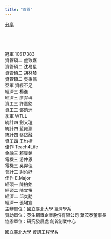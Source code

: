 ```yaml
---
title: "首頁"
---
```

<div id="fb-root"></div>
<script async defer crossorigin="anonymous" src="https://connect.facebook.net/zh_TW/sdk.js#xfbml=1&version=v4.0"></script>
<div class="fb-share-button" data-href="https://econhackathon.ntpu.edu.tw/index.html" data-layout="button" data-size="large"><a target="_blank" href="https://www.facebook.com/sharer/sharer.php?u=https%3A%2F%2Feconhackathon.ntpu.edu.tw%2Findex.html&amp;src=sdkpreparse" class="fb-xfbml-parse-ignore">分享</a></div><br>

<div class="line-it-button" data-lang="en" data-type="share-a" data-ver="3" data-url="https://shihhanchiu.github.io/WebsitePractice/" data-color="default" data-size="large" data-count="false" style="display: none;"></div>
 <script src="https://d.line-scdn.net/r/web/social-plugin/js/thirdparty/loader.min.js" async="async" defer="defer"></script><br>

冠軍 10617383<br>
資管碩二 盧致嘉<br>
資管碩二 沈易星<br>
資管碩二 胡林辳<br> 
資管碩二 吳秉儒<br>
亞軍 資經不足<br>
經濟三 楊進<br>
經濟三 廖羿瑋<br>
資工三 許嘉銘<br>
資工三 鄧鈞洲<br>
季軍 WTLL<br>
統計四 劉又瑄<br>
統計四 藍雍淵<br>
統計四 蔡岱融<br>
資工四 王均捷<br>
佳作 Teach4Life<br>
金融三 賴昱銘<br>
電機三 游仲恩<br>
電機三 吳羿佳<br>
會計三 謝沁妤<br>
佳作 E.Major<br>
經碩一 陳柏銘<br>
經碩二 陳宜榛<br>
經濟二 邱奕勳<br>
經濟一 張翊宣<br>
主辦單位：國立臺北大學 經濟學系<br>
贊助單位：英生鋼鐵企業股份有限公司 葉茂泰董事長<br>
協辦單位：研究發展處 創新創業中心<br>
<p>       國立臺北大學 資訊工程學系</p>
